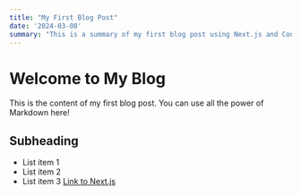 ```yaml
---
title: "My First Blog Post"
date: '2024-03-08'
summary: "This is a summary of my first blog post using Next.js and Contentlayer."
---
```


# Welcome to My Blog
This is the content of my first blog post. You can use all the power of Markdown here!
## Subheading
- List item 1
- List item 2
- List item 3
[Link to Next.js](https://nextjs.org)